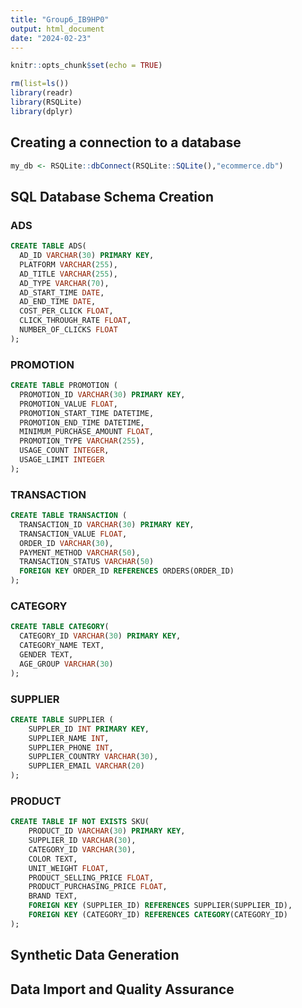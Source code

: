 ```yaml
---
title: "Group6_IB9HP0"
output: html_document
date: "2024-02-23"
---
```


```r
knitr::opts_chunk$set(echo = TRUE)

rm(list=ls())
library(readr)
library(RSQLite)
library(dplyr)
```
## Creating a connection to a database

```r
my_db <- RSQLite::dbConnect(RSQLite::SQLite(),"ecommerce.db")
```


## SQL Database Schema Creation

### ADS
```sql
CREATE TABLE ADS(
  AD_ID VARCHAR(30) PRIMARY KEY,
  PLATFORM VARCHAR(255),
  AD_TITLE VARCHAR(255),
  AD_TYPE VARCHAR(70),
  AD_START_TIME DATE,
  AD_END_TIME DATE,
  COST_PER_CLICK FLOAT,
  CLICK_THROUGH_RATE FLOAT,
  NUMBER_OF_CLICKS FLOAT
);
```

### PROMOTION
```sql
CREATE TABLE PROMOTION (
  PROMOTION_ID VARCHAR(30) PRIMARY KEY,
  PROMOTION_VALUE FLOAT,
  PROMOTION_START_TIME DATETIME,
  PROMOTION_END_TIME DATETIME,
  MINIMUM_PURCHASE_AMOUNT FLOAT,
  PROMOTION_TYPE VARCHAR(255),
  USAGE_COUNT INTEGER,
  USAGE_LIMIT INTEGER
);
```

### TRANSACTION
```sql
CREATE TABLE TRANSACTION (
  TRANSACTION_ID VARCHAR(30) PRIMARY KEY,
  TRANSACTION_VALUE FLOAT,
  ORDER_ID VARCHAR(30),
  PAYMENT_METHOD VARCHAR(50),
  TRANSACTION_STATUS VARCHAR(50)
  FOREIGN KEY ORDER_ID REFERENCES ORDERS(ORDER_ID)
);
```


### CATEGORY
```sql
CREATE TABLE CATEGORY(
  CATEGORY_ID VARCHAR(30) PRIMARY KEY,
  CATEGORY_NAME TEXT,
  GENDER TEXT,
  AGE_GROUP VARCHAR(30)
);
```



### SUPPLIER
```sql
CREATE TABLE SUPPLIER (
    SUPPLER_ID INT PRIMARY KEY,
    SUPPLIER_NAME INT,
    SUPPLIER_PHONE INT,
    SUPPLIER_COUNTRY VARCHAR(30),
    SUPPLIER_EMAIL VARCHAR(20)
);

```



### PRODUCT
```sql
CREATE TABLE IF NOT EXISTS SKU(
    PRODUCT_ID VARCHAR(30) PRIMARY KEY,
    SUPPLIER_ID VARCHAR(30),
    CATEGORY_ID VARCHAR(30),
    COLOR TEXT,
    UNIT_WEIGHT FLOAT,
    PRODUCT_SELLING_PRICE FLOAT,
    PRODUCT_PURCHASING_PRICE FLOAT,
    BRAND TEXT,
    FOREIGN KEY (SUPPLIER_ID) REFERENCES SUPPLIER(SUPPLIER_ID),
    FOREIGN KEY (CATEGORY_ID) REFERENCES CATEGORY(CATEGORY_ID)
);
```



## Synthetic Data Generation

## Data Import and Quality Assurance

